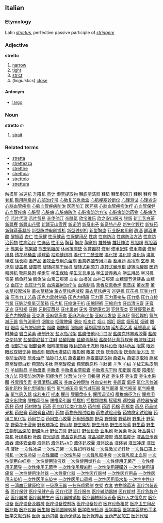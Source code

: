 ==Italian==
===Etymology===
Latin ''[[strictus]]'', perfective passive participle of ''[[stringere]]''
===Adjective===
'''stretto'''

# [[narrow]]
# [[tight]]
# [[strict]]
# (''linguistics'') [[close]]

====Antonym====
*[[largo]]

===Noun===
'''stretto''' ''m''

# [[strait]]

===Related terms===
*[[stretta]]
*[[strettezza]]
*[[strettire]]
*[[strettoia]]
*[[strettoio]]
*[[strettura]]
[http://www.touchweb.com.cn 触摸屏]
[http://www.a688.net/bbmarketingsoft3.htm 减速机]
[http://www.a688.net/info5.htm 升降机]
[http://www.a688.net/bmarketingsoft5.htm 审计]
[http://www.999777888.com/jkcy014/001.htm 缬草提取物]
[http://www.999777888.com/jkcy014/002.htm 鞋底清洁器]
[http://www.999777888.com/jkcy014/003.htm 鞋垫]
[http://www.999777888.com/jkcy014/004.htm 鞋垫剃须刀]
[http://www.999777888.com/jkcy014/005.htm 鞋刷]
[http://www.999777888.com/jkcy014/006.htm 鞋套]
[http://www.999777888.com/jkcy014/007.htm 鞋套机]
[http://www.999777888.com/jkcy014/008.htm 鞋用除臭剂]
[http://www.999777888.com/jkcy014/009.htm 心部治疗带]
[http://www.999777888.com/jkcy014/010.htm 心肺复苏急救盒]
[http://www.999777888.com/jkcy014/011.htm 心肌梗塞诊断仪]
[http://www.999777888.com/jkcy014/012.htm 心理测试]
[http://www.999777888.com/jkcy014/013.htm 心理咨询]
[http://www.999777888.com/jkcy014/014.htm 心脑血管疾病]
[http://www.999777888.com/jkcy014/015.htm 心脑血管疾病防治]
[http://www.999777888.com/jkcy014/016.htm 医药加工]
[http://www.999777888.com/jkcy014/017.htm 医药瓶]
[http://www.999777888.com/jkcy014/018.htm 心脑血管疾病治疗]
[http://www.999777888.com/jkcy014/019.htm 心血管保健]
[http://www.999777888.com/jkcy014/020.htm 心血管疾病]
[http://www.999777888.com/jkcy014/021.htm 心脏泵]
[http://www.999777888.com/jkcy014/022.htm 心脏病]
[http://www.999777888.com/jkcy014/023.htm 心脏病防治]
[http://www.999777888.com/jkcy014/024.htm 心脏病防治方法]
[http://www.999777888.com/jkcy014/025.htm 心脏病防治药物]
[http://www.999777888.com/jkcy014/026.htm 心脏病治疗]
[http://www.999777888.com/jkcy014/027.htm 芯片代理]
[http://www.999777888.com/jkcy014/028.htm 芯片贸易]
[http://www.999777888.com/jkcy014/029.htm 辛伐他汀]
[http://www.999777888.com/jkcy014/030.htm 辛酰氯]
[http://www.999777888.com/jkcy014/031.htm 欣宝维乐]
[http://www.999777888.com/jkcy014/032.htm 欣之安口服液]
[http://www.999777888.com/jkcy014/033.htm 锌版]
[http://www.999777888.com/jkcy014/034.htm 新工艺白茶]
[http://www.999777888.com/jkcy014/035.htm 新疆鹿]
[http://www.999777888.com/jkcy014/036.htm 新疆山花蜜]
[http://www.999777888.com/jkcy014/037.htm 新疆天山雪莲]
[http://www.999777888.com/jkcy014/038.htm 新诺明]
[http://www.999777888.com/jkcy014/039.htm 新奇电子]
[http://www.999777888.com/jkcy014/040.htm 新奇特产品]
[http://www.999777888.com/jkcy014/041.htm 新生化颗粒]
[http://www.999777888.com/jkcy014/042.htm 新特药]
[http://www.999777888.com/jkcy014/043.htm 新鲜芦荟凝胶]
[http://www.999777888.com/jkcy014/044.htm 新型脉冲电刷镀机]
[http://www.999777888.com/jkcy014/045.htm 新型蚀刻机]
[http://www.999777888.com/jkcy014/046.htm 新型胸垫]
[http://www.999777888.com/jkcy014/047.htm 行业配套用刷]
[http://www.999777888.com/jkcy014/048.htm 醒酒]
[http://www.999777888.com/jkcy014/049.htm 醒酒果酸]
[http://www.999777888.com/jkcy014/050.htm 醒狮酒]
[http://www.999777888.com/jkcy014/051.htm 杏仁]
[http://www.999777888.com/jkcy014/052.htm 性保健]
[http://www.999777888.com/jkcy014/053.htm 性保健品]
[http://www.999777888.com/jkcy014/054.htm 性保健用品]
[http://www.999777888.com/jkcy014/055.htm 性病]
[http://www.999777888.com/jkcy014/056.htm 性病防治]
[http://www.999777888.com/jkcy014/057.htm 性病防治方法]
[http://www.999777888.com/jkcy014/058.htm 性病防治药物]
[http://www.999777888.com/jkcy014/059.htm 性病治疗]
[http://www.999777888.com/jkcy014/060.htm 性饰品]
[http://www.999777888.com/jkcy014/061.htm 性用品]
[http://www.999777888.com/jkcy014/062.htm 胸苷]
[http://www.999777888.com/jkcy014/063.htm 胸花]
[http://www.999777888.com/jkcy014/064.htm 胸章机]
[http://www.999777888.com/jkcy014/065.htm 雄蜂蛹]
[http://www.999777888.com/jkcy014/066.htm 雄壮神油]
[http://www.999777888.com/jkcy014/067.htm 熊胆粉]
[http://www.999777888.com/jkcy014/068.htm 熊胆酒汁]
[http://www.999777888.com/jkcy014/069.htm 熊果苷]
[http://www.999777888.com/jkcy014/070.htm 熊果酸]
[http://www.999777888.com/jkcy014/071.htm 熊去氧胆酸]
[http://www.999777888.com/jkcy014/072.htm 休闲按摩垫]
[http://www.999777888.com/jkcy014/073.htm 休育器材]
[http://www.999777888.com/jkcy014/074.htm 修甲]
[http://www.999777888.com/jkcy014/075.htm 修甲配件]
[http://www.999777888.com/jkcy014/076.htm 修甲套装]
[http://www.999777888.com/jkcy014/077.htm 修甲用具]
[http://www.999777888.com/jkcy014/078.htm 绣花马桶盖]
[http://www.999777888.com/jkcy014/079.htm 绣球菌]
[http://www.999777888.com/jkcy014/080.htm 袖珍缝纫机]
[http://www.999777888.com/jkcy014/081.htm 溴代丁二酰亚胺]
[http://www.999777888.com/jkcy014/082.htm 溴化铵]
[http://www.999777888.com/jkcy014/083.htm 溴化钾]
[http://www.999777888.com/jkcy014/084.htm 溴化钠]
[http://www.999777888.com/jkcy014/085.htm 溴氯甲烷]
[http://www.999777888.com/jkcy014/086.htm 徐长卿]
[http://www.999777888.com/jkcy014/087.htm 畜产品]
[http://www.999777888.com/jkcy014/088.htm 畜牧业专用杀菌剂]
[http://www.999777888.com/jkcy014/089.htm 畜禽养殖专用消毒]
[http://www.999777888.com/jkcy014/090.htm 畜用药]
[http://www.999777888.com/jkcy014/091.htm 蓄冷剂]
[http://www.999777888.com/jkcy014/092.htm 玄参]
[http://www.999777888.com/jkcy014/093.htm 悬浮剂]
[http://www.999777888.com/jkcy014/094.htm 旋盖机]
[http://www.999777888.com/jkcy014/095.htm 旋震筛]
[http://www.999777888.com/jkcy014/096.htm 旋转闪蒸干燥机]
[http://www.999777888.com/jkcy014/097.htm 旋转式剃须刀]
[http://www.999777888.com/jkcy014/098.htm 旋转式展示柜]
[http://www.999777888.com/jkcy014/099.htm 旋转洗罐器]
[http://www.999777888.com/jkcy014/100.htm 医药粉碎机]
[http://www.999777888.com/jkcy014/101.htm 靴除臭剂]
[http://www.999777888.com/jkcy014/102.htm 学步车]
[http://www.999777888.com/jkcy014/103.htm 学生保险]
[http://www.999777888.com/jkcy014/104.htm 学生文具用品]
[http://www.999777888.com/jkcy014/105.htm 学生营养素片]
[http://www.999777888.com/jkcy014/106.htm 学生用品]
[http://www.999777888.com/jkcy014/107.htm 学习机]
[http://www.999777888.com/jkcy014/108.htm 雪茶]
[http://www.999777888.com/jkcy014/109.htm 鳕鱼肝油]
[http://www.999777888.com/jkcy014/110.htm 鳕鱼油]
[http://www.999777888.com/jkcy014/111.htm 血宝口服液]
[http://www.999777888.com/jkcy014/112.htm 血虫]
[http://www.999777888.com/jkcy014/113.htm 血根碱]
[http://www.999777888.com/jkcy014/114.htm 血神口服液]
[http://www.999777888.com/jkcy014/115.htm 血糖调节保健品]
[http://www.999777888.com/jkcy014/116.htm 血糖仪]
[http://www.999777888.com/jkcy014/117.htm 血压计]
[http://www.999777888.com/jkcy014/118.htm 血压计气泵]
[http://www.999777888.com/jkcy014/119.htm 血液辐射治疗仪]
[http://www.999777888.com/jkcy014/120.htm 血液制品]
[http://www.999777888.com/jkcy014/121.htm 熏香及熏香炉]
[http://www.999777888.com/jkcy014/122.htm 熏蒸床]
[http://www.999777888.com/jkcy014/123.htm 薰衣草]
[http://www.999777888.com/jkcy014/124.htm 薰衣草按摩浴盐]
[http://www.999777888.com/jkcy014/125.htm 薰衣草精油]
[http://www.999777888.com/jkcy014/126.htm 薰衣草祛疤凝胶]
[http://www.999777888.com/jkcy014/127.htm 薰衣草祛疤液]
[http://www.999777888.com/jkcy014/128.htm 巡更机]
[http://www.999777888.com/jkcy014/129.htm 压花机]
[http://www.999777888.com/jkcy014/130.htm 压克力灯箱]
[http://www.999777888.com/jkcy014/131.htm 压克力工艺品]
[http://www.999777888.com/jkcy014/132.htm 压克力雷射制品]
[http://www.999777888.com/jkcy014/133.htm 压克力相册]
[http://www.999777888.com/jkcy014/134.htm 压力表]
[http://www.999777888.com/jkcy014/135.htm 压力表接头]
[http://www.999777888.com/jkcy014/136.htm 压力锅]
[http://www.999777888.com/jkcy014/137.htm 压力自控气泵]
[http://www.999777888.com/jkcy014/138.htm 压脉动臭氧灭菌箱]
[http://www.999777888.com/jkcy014/139.htm 压片机]
[http://www.999777888.com/jkcy014/140.htm 压缩饼干机]
[http://www.999777888.com/jkcy014/141.htm 压缩短裤]
[http://www.999777888.com/jkcy014/142.htm 压缩毛巾]
[http://www.999777888.com/jkcy014/143.htm 牙齿清洁膏]
[http://www.999777888.com/jkcy014/144.htm 牙膏]
[http://www.999777888.com/jkcy014/145.htm 牙盒]
[http://www.999777888.com/jkcy014/146.htm 牙科椅]
[http://www.999777888.com/jkcy014/147.htm 牙刷]
[http://www.999777888.com/jkcy014/148.htm 牙刷灭菌器]
[http://www.999777888.com/jkcy014/149.htm 牙疼熏剂]
[http://www.999777888.com/jkcy014/150.htm 牙线]
[http://www.999777888.com/jkcy014/151.htm 亚健康检测]
[http://www.999777888.com/jkcy014/152.htm 亚健康类]
[http://www.999777888.com/jkcy014/153.htm 亚健康营养素]
[http://www.999777888.com/jkcy014/154.htm 亚克力按摩器]
[http://www.999777888.com/jkcy014/155.htm 亚克珠]
[http://www.999777888.com/jkcy014/156.htm 亚麻健康席]
[http://www.999777888.com/jkcy014/157.htm 亚麻汽车坐垫]
[http://www.999777888.com/jkcy014/158.htm 亚麻沙发垫]
[http://www.999777888.com/jkcy014/159.htm 亚麻籽]
[http://www.999777888.com/jkcy014/160.htm 氩弧焊机]
[http://www.999777888.com/jkcy014/161.htm 氩气减压器]
[http://www.999777888.com/jkcy014/162.htm 氩气流量机]
[http://www.999777888.com/jkcy014/163.htm 咽喉炎]
[http://www.999777888.com/jkcy014/164.htm 咽喉肿痛]
[http://www.999777888.com/jkcy014/165.htm 咽炎]
[http://www.999777888.com/jkcy014/166.htm 咽炎片]
[http://www.999777888.com/jkcy014/167.htm 烟斗]
[http://www.999777888.com/jkcy014/168.htm 烟缸]
[http://www.999777888.com/jkcy014/169.htm 烟盒]
[http://www.999777888.com/jkcy014/170.htm 烟灰缸]
[http://www.999777888.com/jkcy014/171.htm 烟碱]
[http://www.999777888.com/jkcy014/172.htm 烟咀]
[http://www.999777888.com/jkcy014/173.htm 烟具]
[http://www.999777888.com/jkcy014/174.htm 烟气脱硫除尘]
[http://www.999777888.com/jkcy014/175.htm 烟酸]
[http://www.999777888.com/jkcy014/176.htm 烟酰氨]
[http://www.999777888.com/jkcy014/177.htm 胭脂刷]
[http://www.999777888.com/jkcy014/178.htm 延胡索提取物]
[http://www.999777888.com/jkcy014/179.htm 延胡索乙素]
[http://www.999777888.com/jkcy014/180.htm 延缓衰老]
[http://www.999777888.com/jkcy014/181.htm 延时神油]
[http://www.999777888.com/jkcy014/182.htm 岩白菜素]
[http://www.999777888.com/jkcy014/183.htm 研制开发]
[http://www.999777888.com/jkcy014/184.htm 盐水瓶吊架]
[http://www.999777888.com/jkcy014/185.htm 盐酸倍他司汀口服]
[http://www.999777888.com/jkcy014/186.htm 盐酸克林霉素胶囊]
[http://www.999777888.com/jkcy014/187.htm 盐酸克伦特罗]
[http://www.999777888.com/jkcy014/188.htm 盐酸雷尼替丁注射]
[http://www.999777888.com/jkcy014/189.htm 盐酸羟胺]
[http://www.999777888.com/jkcy014/190.htm 盐酸青藤硷]
[http://www.999777888.com/jkcy014/191.htm 盐酸特比萘芬软膏]
[http://www.999777888.com/jkcy014/192.htm 眼胺肽注射液]
[http://www.999777888.com/jkcy014/193.htm 眼部护理]
[http://www.999777888.com/jkcy014/194.htm 眼部衰老]
[http://www.999777888.com/jkcy014/195.htm 眼睛按摩器]
[http://www.999777888.com/jkcy014/196.htm 眼镜蛇毒干冻粉]
[http://www.999777888.com/jkcy014/197.htm 眼科设备]
[http://www.999777888.com/jkcy014/198.htm 眼科药品]
[http://www.999777888.com/jkcy014/199.htm 眼露]
[http://www.999777888.com/jkcy014/200.htm 眼膜]
[http://www.999777888.com/jkcy014/201.htm 眼纹双眼无神]
[http://www.999777888.com/jkcy014/202.htm 眼线刷]
[http://www.999777888.com/jkcy014/203.htm 眼药水灌装机]
[http://www.999777888.com/jkcy014/204.htm 眼影刷]
[http://www.999777888.com/jkcy014/205.htm 眼罩]
[http://www.999777888.com/jkcy014/206.htm 厌食]
[http://www.999777888.com/jkcy014/207.htm 厌食防治]
[http://www.999777888.com/jkcy014/208.htm 厌食防治方法]
[http://www.999777888.com/jkcy014/209.htm 厌食防治药物]
[http://www.999777888.com/jkcy014/210.htm 厌食治疗]
[http://www.999777888.com/jkcy014/211.htm 验钞打火机]
[http://www.999777888.com/jkcy014/212.htm 燕麦苗粉]
[http://www.999777888.com/jkcy014/213.htm 燕麦苗提取物]
[http://www.999777888.com/jkcy014/214.htm 燕麦片]
[http://www.999777888.com/jkcy014/215.htm 燕麦提取物]
[http://www.999777888.com/jkcy014/216.htm 燕窝]
[http://www.999777888.com/jkcy014/217.htm 燕窝酸蛋白粉]
[http://www.999777888.com/jkcy014/218.htm 燕窝酸多肽]
[http://www.999777888.com/jkcy014/219.htm 燕窝酸胶囊]
[http://www.999777888.com/jkcy014/220.htm 燕窝酸原料]
[http://www.999777888.com/jkcy014/221.htm 羊肚菌]
[http://www.999777888.com/jkcy014/222.htm 羊毛]
[http://www.999777888.com/jkcy014/223.htm 羊绒]
[http://www.999777888.com/jkcy014/224.htm 羊绒去肤皮制剂]
[http://www.999777888.com/jkcy014/225.htm 羊绒制品]
[http://www.999777888.com/jkcy014/226.htm 羊胎盘素]
[http://www.999777888.com/jkcy014/227.htm 羊胎素]
[http://www.999777888.com/jkcy014/228.htm 羊胎素虫草胶囊]
[http://www.999777888.com/jkcy014/229.htm 羊胎素冻干粉]
[http://www.999777888.com/jkcy014/230.htm 阳挺器]
[http://www.999777888.com/jkcy014/231.htm 阳痿]
[http://www.999777888.com/jkcy014/232.htm 阳痿防治方法]
[http://www.999777888.com/jkcy014/233.htm 阳痿防治药物]
[http://www.999777888.com/jkcy014/234.htm 阳痿治疗]
[http://www.999777888.com/jkcy014/235.htm 洋葱油]
[http://www.999777888.com/jkcy014/236.htm 洋伞]
[http://www.999777888.com/jkcy014/237.htm 仰卧架]
[http://www.999777888.com/jkcy014/238.htm 养肾]
[http://www.999777888.com/jkcy014/239.htm 养生杯]
[http://www.999777888.com/jkcy014/240.htm 养生膏]
[http://www.999777888.com/jkcy014/241.htm 养生水果醋]
[http://www.999777888.com/jkcy014/242.htm 养胃精华素]
[http://www.999777888.com/jkcy014/243.htm 养胃清肠口服液]
[http://www.999777888.com/jkcy014/244.htm 养血安神颗粒]
[http://www.999777888.com/jkcy014/245.htm 养血安神片]
[http://www.999777888.com/jkcy014/246.htm 养颜膏]
[http://www.999777888.com/jkcy014/247.htm 氧吧]
[http://www.999777888.com/jkcy014/248.htm 氧化苦参碱]
[http://www.999777888.com/jkcy014/249.htm 氧化铝粉]
[http://www.999777888.com/jkcy014/250.htm 氧化型辅酶I]
[http://www.999777888.com/jkcy014/251.htm 氧气]
[http://www.999777888.com/jkcy014/252.htm 氧气减压阀]
[http://www.999777888.com/jkcy014/253.htm 氧气减压器]
[http://www.999777888.com/jkcy014/254.htm 氧气面罩]
[http://www.999777888.com/jkcy014/255.htm 氧气瓶架]
[http://www.999777888.com/jkcy014/256.htm 氧气瓶推车]
[http://www.999777888.com/jkcy014/257.htm 氧气吸入器]
[http://www.999777888.com/jkcy014/258.htm 痒若虫行]
[http://www.999777888.com/jkcy014/259.htm 样本]
[http://www.999777888.com/jkcy014/260.htm 腰带]
[http://www.999777888.com/jkcy014/261.htm 腰间盘突出]
[http://www.999777888.com/jkcy014/262.htm 腰围调节扣]
[http://www.999777888.com/jkcy014/263.htm 腰椎病征治疗]
[http://www.999777888.com/jkcy014/264.htm 腰椎间盘突出致瘫]
[http://www.999777888.com/jkcy014/265.htm 腰椎牵引床]
[http://www.999777888.com/jkcy014/266.htm 腰椎牵引器]
[http://www.999777888.com/jkcy014/267.htm 摇摆机]
[http://www.999777888.com/jkcy014/268.htm 摇摆颗粒机]
[http://www.999777888.com/jkcy014/269.htm 摇蜜机]
[http://www.999777888.com/jkcy014/270.htm 遥控器]
[http://www.999777888.com/jkcy014/271.htm 遥控器按键]
[http://www.999777888.com/jkcy014/272.htm 药杯]
[http://www.999777888.com/jkcy014/273.htm 药材]
[http://www.999777888.com/jkcy014/274.htm 药材种苗]
[http://www.999777888.com/jkcy014/275.htm 药茶]
[http://www.999777888.com/jkcy014/276.htm 药店OTC类化妆品]
[http://www.999777888.com/jkcy014/277.htm 药剂瓶]
[http://www.999777888.com/jkcy014/278.htm 药酒]
[http://www.999777888.com/jkcy014/279.htm 药棉]
[http://www.999777888.com/jkcy014/280.htm 药棉类]
[http://www.999777888.com/jkcy014/281.htm 药品]
[http://www.999777888.com/jkcy014/282.htm 药品抛光机]
[http://www.999777888.com/jkcy014/283.htm 药贴膏]
[http://www.999777888.com/jkcy014/284.htm 药贴膏自动机]
[http://www.999777888.com/jkcy014/285.htm 药物]
[http://www.999777888.com/jkcy014/286.htm 药物光照试验箱]
[http://www.999777888.com/jkcy014/287.htm 药物试验设备]
[http://www.999777888.com/jkcy014/288.htm 药物稳定试验箱]
[http://www.999777888.com/jkcy014/289.htm 药用二氧化钛]
[http://www.999777888.com/jkcy014/290.htm 药用甘油]
[http://www.999777888.com/jkcy014/291.htm 药用空心胶囊]
[http://www.999777888.com/jkcy014/292.htm 药用蚓激酶]
[http://www.999777888.com/jkcy014/293.htm 野菜]
[http://www.999777888.com/jkcy014/294.htm 野蜂蜜]
[http://www.999777888.com/jkcy014/295.htm 野葛粉]
[http://www.999777888.com/jkcy014/296.htm 野果汁]
[http://www.999777888.com/jkcy014/297.htm 野菊花]
[http://www.999777888.com/jkcy014/298.htm 野菊花干浸膏]
[http://www.999777888.com/jkcy014/299.htm 野玫瑰净油]
[http://www.999777888.com/jkcy014/300.htm 野山参]
[http://www.999777888.com/jkcy014/301.htm 野生柴胡]
[http://www.999777888.com/jkcy014/302.htm 野生丹参]
[http://www.999777888.com/jkcy014/303.htm 野生绞股蓝]
[http://www.999777888.com/jkcy014/304.htm 野生菌]
[http://www.999777888.com/jkcy014/305.htm 野生生物制品深加]
[http://www.999777888.com/jkcy014/306.htm 野酸角汁]
[http://www.999777888.com/jkcy014/307.htm 野营刀具]
[http://www.999777888.com/jkcy014/308.htm 野营灯]
[http://www.999777888.com/jkcy014/309.htm 野营设备]
[http://www.999777888.com/jkcy014/310.htm 业毛刷]
[http://www.999777888.com/jkcy014/311.htm 叶黄素]
[http://www.999777888.com/jkcy014/312.htm 叶荚]
[http://www.999777888.com/jkcy014/313.htm 叶茎类切菜机]
[http://www.999777888.com/jkcy014/314.htm 叶绿素粉]
[http://www.999777888.com/jkcy014/315.htm 叶酸]
[http://www.999777888.com/jkcy014/316.htm 夜光蝴蝶]
[http://www.999777888.com/jkcy014/317.htm 液晶变色饰品]
[http://www.999777888.com/jkcy014/318.htm 液晶减肥腰带]
[http://www.999777888.com/jkcy014/319.htm 液晶温度计]
[http://www.999777888.com/jkcy014/320.htm 液晶显示器]
[http://www.999777888.com/jkcy014/321.htm 液器]
[http://www.999777888.com/jkcy014/322.htm 液体安全套]
[http://www.999777888.com/jkcy014/323.htm 液体钙]
[http://www.999777888.com/jkcy014/324.htm 液体钙+VD]
[http://www.999777888.com/jkcy014/325.htm 液体钙胶囊]
[http://www.999777888.com/jkcy014/326.htm 液体蚊香]
[http://www.999777888.com/jkcy014/327.htm 液体皂]
[http://www.999777888.com/jkcy014/328.htm 液压冲床]
[http://www.999777888.com/jkcy014/329.htm 液压机]
[http://www.999777888.com/jkcy014/330.htm 液针]
[http://www.999777888.com/jkcy014/331.htm 一次性冰袋]
[http://www.999777888.com/jkcy014/332.htm 一次性刀架]
[http://www.999777888.com/jkcy014/333.htm 一次性妇科器械]
[http://www.999777888.com/jkcy014/334.htm 一次性激光光纤针]
[http://www.999777888.com/jkcy014/335.htm 一次性口罩上带机]
[http://www.999777888.com/jkcy014/336.htm 一次性冷袋]
[http://www.999777888.com/jkcy014/337.htm 一次性面膜]
[http://www.999777888.com/jkcy014/338.htm 一次性热袋]
[http://www.999777888.com/jkcy014/339.htm 一次性乳胶手套]
[http://www.999777888.com/jkcy014/340.htm 一次性乳胶止血带]
[http://www.999777888.com/jkcy014/341.htm 一次性使用白细胞]
[http://www.999777888.com/jkcy014/342.htm 一次性使用输液器]
[http://www.999777888.com/jkcy014/343.htm 一次性使用塑料血]
[http://www.999777888.com/jkcy014/344.htm 一次性使用无菌产]
[http://www.999777888.com/jkcy014/345.htm 一次性使用无菌导]
[http://www.999777888.com/jkcy014/346.htm 一次性使用无菌手]
[http://www.999777888.com/jkcy014/347.htm 一次性使用腰麻醉]
[http://www.999777888.com/jkcy014/348.htm 一次性使用硬膜外]
[http://www.999777888.com/jkcy014/349.htm 一次性使用镇痛泵]
[http://www.999777888.com/jkcy014/350.htm 一次性使用注射器]
[http://www.999777888.com/jkcy014/351.htm 一次性雾化器]
[http://www.999777888.com/jkcy014/352.htm 一次性医疗器材]
[http://www.999777888.com/jkcy014/353.htm 一次性医疗用品]
[http://www.999777888.com/jkcy014/354.htm 一次性医用床垫机]
[http://www.999777888.com/jkcy014/355.htm 一次性医用床垫生]
[http://www.999777888.com/jkcy014/356.htm 一次性医用口罩机]
[http://www.999777888.com/jkcy014/357.htm 一次性医用吸水垫]
[http://www.999777888.com/jkcy014/358.htm 一次性中性电极]
[http://www.999777888.com/jkcy014/359.htm 一滴血亚健康检测]
[http://www.999777888.com/jkcy014/360.htm 一级稳压器]
[http://www.999777888.com/jkcy014/361.htm 一扫光喷雾剂]
[http://www.999777888.com/jkcy014/362.htm 衣架]
[http://www.999777888.com/jkcy014/363.htm 衣套]
[http://www.999777888.com/jkcy014/364.htm 衣物除菌液]
[http://www.999777888.com/jkcy014/365.htm 医疗包装设备]
[http://www.999777888.com/jkcy014/366.htm 医疗保健]
[http://www.999777888.com/jkcy014/367.htm 医疗保健产品]
[http://www.999777888.com/jkcy014/368.htm 医疗代理]
[http://www.999777888.com/jkcy014/369.htm 医疗服务]
[http://www.999777888.com/jkcy014/370.htm 医疗辅助器械]
[http://www.999777888.com/jkcy014/371.htm 医疗耗材]
[http://www.999777888.com/jkcy014/372.htm 医疗急救产品]
[http://www.999777888.com/jkcy014/373.htm 医疗器械]
[http://www.999777888.com/jkcy014/374.htm 医疗器械生产]
[http://www.999777888.com/jkcy014/375.htm 医疗器械销售]
[http://www.999777888.com/jkcy014/376.htm 医疗器械制造设备]
[http://www.999777888.com/jkcy014/377.htm 医疗人才信息库]
[http://www.999777888.com/jkcy014/378.htm 医疗设备]
[http://www.999777888.com/jkcy014/379.htm 医疗设备及器械]
[http://www.999777888.com/jkcy014/380.htm 医疗设备控制板]
[http://www.999777888.com/jkcy014/381.htm 医疗设备投资]
[http://www.999777888.com/jkcy014/382.htm 医疗设备租赁]
[http://www.999777888.com/jkcy014/383.htm 医疗卫生用品]
[http://www.999777888.com/jkcy014/384.htm 医疗箱]
[http://www.999777888.com/jkcy014/385.htm 医疗仪器]
[http://www.999777888.com/jkcy014/386.htm 医生帽]
[http://www.999777888.com/jkcy014/387.htm 医师圆座转椅]
[http://www.999777888.com/jkcy014/388.htm 医学临床检测]
[http://www.999777888.com/jkcy014/389.htm 医学美容]
[http://www.999777888.com/jkcy014/390.htm 医学美容整形手术]
[http://www.999777888.com/jkcy014/391.htm 医学文献资料]
[http://www.999777888.com/jkcy014/392.htm 医药]
[http://www.999777888.com/jkcy014/393.htm 医药包装]
[http://www.999777888.com/jkcy014/394.htm 医药保健品]
[http://www.999777888.com/jkcy014/395.htm 医药保养品]
[http://www.999777888.com/jkcy014/396.htm 医药产品加工]
[http://www.999777888.com/jkcy014/397.htm 医药代理]